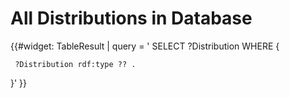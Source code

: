 = All Distributions in Database =
{{#widget: TableResult |
query = '
SELECT ?Distribution WHERE { 
  ?Distribution rdf:type ?? .  
}'
}}